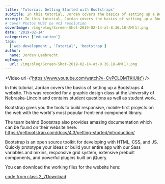 ```yaml
---
title: 'Tutorial: Getting Started with Bootstraps'
subtitle: In this tutorial, Jordan covers the basics of setting up a Bootstraps 4 website.
excerpt: In this tutorial, Jordan covers the basics of setting up a Bootstraps 4 website.
# Cover Photos MUST be 4x3 resolution
coverImage: /img/blog/Screen-Shot-2019-02-14-at-8.36.18-AM(1).png
date: '2019-02-14'
categories: ['education']
tags:
  ['web development', 'Tutorial', 'bootstrap']
author:
  name: Jordan Lambrecht
ogImage:
  url: /img/blog/Screen-Shot-2019-02-14-at-8.36.18-AM(1).png
---
```

<Video url={'https://www.youtube.com/watch?v=CvPCLOMTKiU&t'} />

In this tutorial, Jordan covers the basics of setting up a Bootstraps 4 website. This was recorded for a graphic design class at the University of Nebraska-Lincoln and contains student questions as well as student work.

Bootstrap gives you the tools to build responsive, mobile-first projects on the web with the world's most popular front-end component library.

The team behind Bootstrap also provides amazing documentation which can be found on their website here: <https://getbootstrap.com/docs/4.3/getting-started/introduction/>

Bootstrap is an open source toolkit for developing with HTML, CSS, and JS. Quickly prototype your ideas or build your entire app with our Sass variables and mixins, responsive grid system, extensive prebuilt components, and powerful plugins built on jQuery.

You can download the working files for the website here:

[code from class 2_7](https://pixelbakery.co/wp-content/uploads/code-from-class-2_7.zip)[Download](https://pixelbakery.co/wp-content/uploads/code-from-class-2_7.zip)